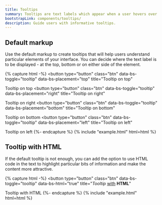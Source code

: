 ```yaml
---
title: Tooltips
summary: Tooltips are text labels which appear when a user hovers over an interface element. They explain the interface elements that may be unclear for users and guide them when they need help. If used properly, tooltips can significantly enhance user experience and add value to your website or software.
bootstrapLink: components/tooltips/
description: Guide users with informative tooltips.
---
```


## Default markup

Use the default markup to create tooltips that will help users understand particular elements of your interface. You can decide where the text label is to be displayed - at the top, bottom or on either side of the element.

{% capture html -%}
<button
  type="button"
  class="btn"
  data-bs-toggle="tooltip"
  data-bs-placement="top"
  title="Tooltip on top"
>
  Tooltip on top
</button>
<button
  type="button"
  class="btn"
  data-bs-toggle="tooltip"
  data-bs-placement="right"
  title="Tooltip on right"
>
  Tooltip on right
</button>
<button
  type="button"
  class="btn"
  data-bs-toggle="tooltip"
  data-bs-placement="bottom"
  title="Tooltip on bottom"
>
  Tooltip on bottom
</button>
<button
  type="button"
  class="btn"
  data-bs-toggle="tooltip"
  data-bs-placement="left"
  title="Tooltip on left"
>
  Tooltip on left
</button>
{%- endcapture %}
{% include "example.html" html=html %}

## Tooltip with HTML

If the default tooltip is not enough, you can add the option to use HTML code in the text to highlight particular bits of information and make the content more attractive.

{% capture html -%}
<button
  type="button"
  class="btn"
  data-bs-toggle="tooltip"
  data-bs-html="true"
  title="<em>Tooltip</em> <u>with</u> <b>HTML</b>"
>
  Tooltip with HTML
</button>
{%- endcapture %}
{% include "example.html" html=html %}
